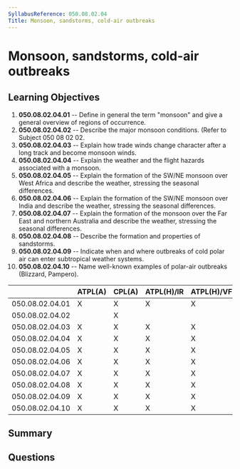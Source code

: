 ```yaml
---
SyllabusReference: 050.08.02.04
Title: Monsoon, sandstorms, cold-air outbreaks
---
```


# Monsoon, sandstorms, cold-air outbreaks

## Learning Objectives

1.  **050.08.02.04.01** -- Define in general the term "monsoon" and give a
    general overview of regions of occurrence.
2.  **050.08.02.04.02** -- Describe the major monsoon conditions. (Refer to
    Subject 050 08 02 02.
3.  **050.08.02.04.03** -- Explain how trade winds change character after a long
    track and become monsoon winds.
4.  **050.08.02.04.04** -- Explain the weather and the flight hazards associated
    with a monsoon.
5.  **050.08.02.04.05** -- Explain the formation of the SW/NE monsoon over West
    Africa and describe the weather, stressing the seasonal differences.
6.  **050.08.02.04.06** -- Explain the formation of the SW/NE monsoon over India
    and describe the weather, stressing the seasonal differences.
7.  **050.08.02.04.07** -- Explain the formation of the monsoon over the Far East
    and northern Australia and describe the weather, stressing the seasonal
    differences.
8.  **050.08.02.04.08** -- Describe the formation and properties of sandstorms.
9.  **050.08.02.04.09** -- Indicate when and where outbreaks of cold polar air
    can enter subtropical weather systems.
10. **050.08.02.04.10** -- Name well-known examples of polar-air outbreaks
    (Blizzard, Pampero).

|                 | ATPL(A) | CPL(A) | ATPL(H)/IR | ATPL(H)/VFR | CPL(H) | IR | CBIR(A) |
| --------------- | ------- | ------ | ---------- | ----------- | ------ | -- | ------- |
| 050.08.02.04.01 | X       | X      | X          | X           | X      |    |         |
| 050.08.02.04.02 |         | X      |            |             | X      |    |         |
| 050.08.02.04.03 | X       | X      | X          | X           | X      |    |         |
| 050.08.02.04.04 | X       | X      | X          | X           | X      |    |         |
| 050.08.02.04.05 | X       | X      | X          | X           | X      |    |         |
| 050.08.02.04.06 | X       | X      | X          | X           | X      |    |         |
| 050.08.02.04.07 | X       | X      | X          | X           | X      |    |         |
| 050.08.02.04.08 | X       | X      | X          | X           | X      |    |         |
| 050.08.02.04.09 | X       | X      | X          | X           | X      |    |         |
| 050.08.02.04.10 | X       | X      | X          | X           | X      |    |         |

## Summary

## Questions
